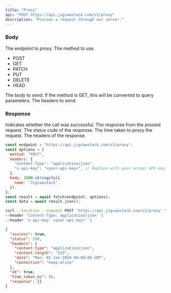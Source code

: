 ```yaml
---
title: "Proxy"
api: "POST https://api.jigsawstack.com/v1/proxy"
description: "Proxies a request through our server."
---
```


### Body

<ParamField body="url" type="string" required>
  The endpoint to proxy.
</ParamField>

<ParamField body="method" type="string" required>
  The method to use.
  <ul>
    <li>POST</li>
    <li>GET</li>
    <li>PATCH</li>
    <li>PUT</li>
    <li>DELETE</li>
    <li>HEAD</li>
  </ul>
</ParamField>

<ParamField body="body" type="JSON">
  The body to send. If the method is GET, this will be converted to query
  parameters.
</ParamField>

<ParamField body="headers" type="JSON">
  The headers to send.
</ParamField>

<Snippet file="header.mdx" />

### Response

<ResponseField name="success" type="boolean">
  Indicates whether the call was successful.
</ResponseField>

<ResponseField name="response" type="any">
  The response from the proxied request.
</ResponseField>

<ResponseField name="status" type="number">
  The status code of the response.
</ResponseField>

<ResponseField name="time_taken_ms" type="number">
  The time taken to proxy the request.
</ResponseField>

<ResponseField name="headers" type="object">
  The headers of the response.
</ResponseField>

<RequestExample>

```javascript Node.js
const endpoint = "https://api.jigsawstack.com/v1/proxy";
const options = {
  method: "POST",
  headers: {
    "Content-Type": "application/json",
    "x-api-key": "<your-api-key>", // Replace with your actual API key.
  },
  body: JSON.stringify({
    name: "Jigsawstack",
  }),
};
const result = await fetch(endpoint, options);
const data = await result.json();
```

```bash cURL
curl --location --request POST 'https://api.jigsawstack.com/v1/proxy' \
--header 'Content-Type: application/json' \
--header 'x-api-key: <your-api-key>' \

```

</RequestExample>

<ResponseExample>

```json Response
{
  "success": true,
  "status": 200,
  "headers": {
    "content-type": "application/json",
    "content-length": "123",
    "date": "Mon, 01 Jan 2020 00:00:00 GMT",
    "connection": "keep-alive"
  },
  "ok": true,
  "time_taken_ms": 98,
  "response": {}
}
```

</ResponseExample>

